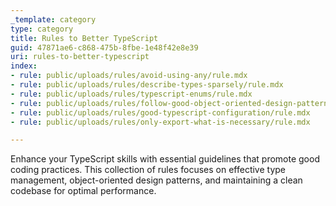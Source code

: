 ```yaml
---
_template: category
type: category
title: Rules to Better TypeScript
guid: 47871ae6-c868-475b-8fbe-1e48f42e8e39
uri: rules-to-better-typescript
index:
- rule: public/uploads/rules/avoid-using-any/rule.mdx
- rule: public/uploads/rules/describe-types-sparsely/rule.mdx
- rule: public/uploads/rules/typescript-enums/rule.mdx
- rule: public/uploads/rules/follow-good-object-oriented-design-patterns/rule.mdx
- rule: public/uploads/rules/good-typescript-configuration/rule.mdx
- rule: public/uploads/rules/only-export-what-is-necessary/rule.mdx

---
```


Enhance your TypeScript skills with essential guidelines that promote good coding practices. This collection of rules focuses on effective type management, object-oriented design patterns, and maintaining a clean codebase for optimal performance.

